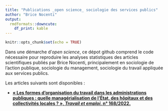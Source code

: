 ```yaml
---
title: "Publications _open science_ sociologie des services publics"
author: "Brice Nocenti"
output:
  rmdformats::downcute:
    df_print: kable
---
```


<!-- Liens html : pas d'accents etc dans les titres de niveau 2 -->

```r
knitr::opts_chunk$set(echo = TRUE)
```

Dans une démarche d'_open science_, ce dépot github comprend le code nécessaire pour reproduire les analyses statistiques des articles scientifiques publiés par Brice Nocenti, principalement en sociologie de l'action publique, sociologie du management, sociologie du travail appliquée aux services publics.

Les articles suivants sont disponibles :

- [**« Les formes d’organisation du travail dans les administrations publiques : quelle managérialisation de l’État, des hôpitaux et des collectivités locales ? », _Travail et emploi_, n° 168/2022.**](https://bricenocenti.github.io/socio_public_services/2024_OrgaTravailAdminPub)





 

